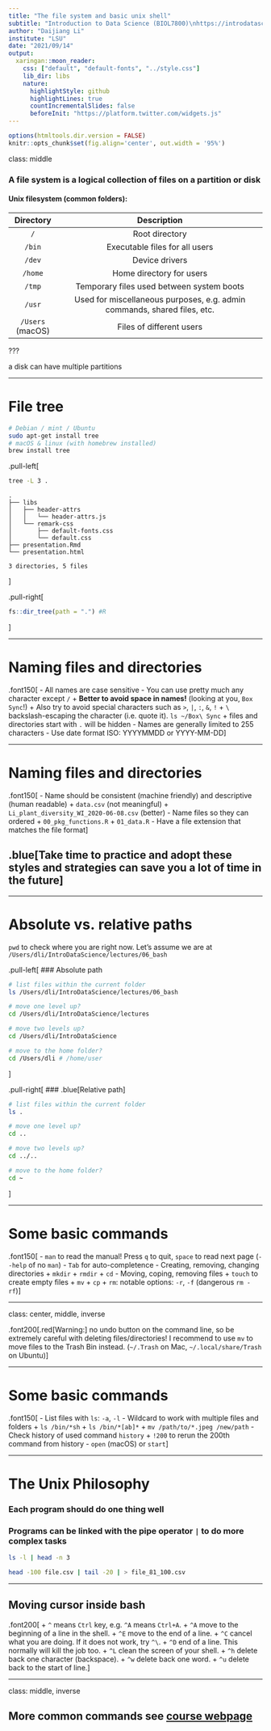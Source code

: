 ```yaml
---
title: "The file system and basic unix shell"
subtitle: "Introduction to Data Science (BIOL7800)\nhttps://introdatasci.dlilab.com/"
author: "Daijiang Li"
institute: "LSU"
date: "2021/09/14"
output:
  xaringan::moon_reader:
    css: ["default", "default-fonts", "../style.css"]
    lib_dir: libs
    nature:
      highlightStyle: github
      highlightLines: true
      countIncrementalSlides: false
      beforeInit: "https://platform.twitter.com/widgets.js"
---
```


```r
options(htmltools.dir.version = FALSE)
knitr::opts_chunk$set(fig.align='center', out.width = '95%')
```

class: middle

### A file system is a logical collection of files on a partition or disk

#### Unix filesystem (common folders):

|     Directory    |                                Description                               |
|:----------------:|:------------------------------------------------------------------------:|
|        `/`       | Root directory                                                           |
|      `/bin`      | Executable files for all users                                           |
|      `/dev`      | Device drivers                                                           |
|      `/home`     | Home directory for users                                                 |
|      `/tmp`      | Temporary files used between system boots                                |
|      `/usr`      | Used for miscellaneous purposes, e.g. admin commands, shared files, etc. |
| `/Users` (macOS) | Files of different users                                                 |


???

a disk can have multiple partitions

---

# File tree

```bash
# Debian / mint / Ubuntu
sudo apt-get install tree
# macOS & linux (with homebrew installed)
brew install tree
```

.pull-left[

```bash
tree -L 3 .
```

```
.
├── libs
│   ├── header-attrs
│   │   └── header-attrs.js
│   └── remark-css
│       ├── default-fonts.css
│       └── default.css
├── presentation.Rmd
└── presentation.html

3 directories, 5 files
```
]

.pull-right[

```r
fs::dir_tree(path = ".") #R
```

]

---

# Naming files and directories

.font150[
- All names are case sensitive
- You can use pretty much any character except `/`
    + **Better to avoid space in names!** (looking at you, `Box Sync`!)
    + Also try to avoid special characters such as `>`, `|`, `:`, `&`, `!`
    + `\` backslash-escaping the character (i.e. quote it). `ls ~/Box\ Sync`
    + files and directories start with `.` will be hidden
- Names are generally limited to 255 characters
- Use date format ISO: YYYYMMDD or YYYY-MM-DD
]

---

# Naming files and directories

.font150[
- Name should be consistent (machine friendly) and descriptive (human readable)
    + `data.csv` (not meaningful) 
    + `Li_plant_diversity_WI_2020-06-08.csv` (better)
- Name files so they can ordered 
    + `00_pkg_functions.R`
    + `01_data.R`
- Have a file extension that matches the file format
]

## .blue[Take time to practice and adopt these styles and strategies can save you a lot of time in the future]

---

# Absolute vs. relative paths

`pwd` to check where you are right now. Let's assume we are at `/Users/dli/IntroDataScience/lectures/06_bash`

.pull-left[
### Absolute path

```bash
# list files within the current folder
ls /Users/dli/IntroDataScience/lectures/06_bash

# move one level up?
cd /Users/dli/IntroDataScience/lectures 

# move two levels up?
cd /Users/dli/IntroDataScience 

# move to the home folder?
cd /Users/dli # /home/user
```
]


.pull-right[
### .blue[Relative path]

```bash
# list files within the current folder
ls .

# move one level up?
cd ..

# move two levels up?
cd ../..

# move to the home folder?
cd ~
```
]


---


# Some basic commands

.font150[
- `man` to read the manual! Press `q` to quit, `space` to read next page (`--help` of no `man`)
- `Tab` for auto-completence
- Creating, removing, changing directories
    + `mkdir`
    + `rmdir`
    + `cd`
- Moving, coping, removing files
    + `touch` to create empty files
    + `mv`
    + `cp`
    + `rm`: notable options: `-r`, `-f` (dangerous `rm -rf`)
]

---

class: center, middle, inverse

.font200[.red[Warning:] no undo button on the command line, so be extremely careful with deleting files/directories! I recommend to use `mv` to move files to the Trash Bin instead. (`~/.Trash` on Mac, `~/.local/share/Trash` on Ubuntu)]

---

# Some basic commands

.font150[
- List files with `ls`: `-a`, `-l`
- Wildcard to work with multiple files and folders
    + `ls /bin/*sh`
    + `ls /bin/*[ab]*`
    + `mv /path/to/*.jpeg /new/path`
- Check history of used command `history`
    + `!200` to rerun the 200th command from history
- `open` (macOS) or `start`
]

---

# The Unix Philosophy

### Each program should **do one thing well**

### Programs can be linked with the pipe operator `|` to do more complex tasks

```bash
ls -l | head -n 3

head -100 file.csv | tail -20 | > file_81_100.csv
```

---

## Moving cursor inside bash

.font200[
+ `^` means `Ctrl` key, e.g. `^A` means `Ctrl+A`.
+ `^A` move to the beginning of a line in the shell.
+ `^E` move to the end of a line.
+ `^C` cancel what you are doing. If it does not work, try `^\`.
+ `^D` end of a line. This normally will kill the job too.
+ `^L` clean the screen of your shell.
+ `^h` delete back one character (backspace).
+ `^w` delete back one word.
+ `^u` delete back to the start of line.
]

---

class: middle, inverse

## More common commands see [course webpage](https://introdatasci.dlilab.com/2021-08-18-shell-commands/)
